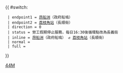 {{ #switch: {{{format|}}}
  | endpoint1 = [[昂船洲]]（政府船塢）
  | endpoint2 = [[長沙灣巴士總站|荔枝角站]]（長順街）
  | direction = 0
  | status = 勞工假期停止服務，每日16:30後循環點改為長義街
  | inline = [[昂船洲]]（政府船塢） ↺ [[長沙灣巴士總站|荔枝角站]]（長順街）
  | normal =
  | full =
}}<noinclude>[[Category:九龍專線小巴路線模板|44M]]</noinclude>